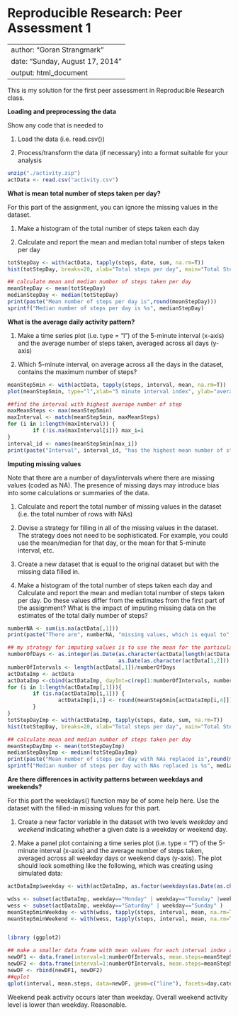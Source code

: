 # Reproducible Research: Peer Assessment 1 


---
author: "Goran Strangmark"
date: "Sunday, August 17, 2014"
output: html_document
---


This is my solution for the first peer assessment in Reproducible Research class.

**Loading and preprocessing the data**

Show any code that is needed to

1. Load the data (i.e. read.csv())

2. Process/transform the data (if necessary) into a format suitable for your analysis

```r

unzip("./activity.zip")
actData <- read.csv("activity.csv")
```

**What is mean total number of steps taken per day?**

For this part of the assignment, you can ignore the missing values in the dataset.

1. Make a histogram of the total number of steps taken each day

2. Calculate and report the mean and median total number of steps taken per day


```r
totStepDay <- with(actData, tapply(steps, date, sum, na.rm=T))
hist(totStepDay, breaks=20, xlab="Total steps per day", main="Total Steps per Day")

## calculate mean and median number of steps taken per day
meanStepDay <- mean(totStepDay)
medianStepDay <- median(totStepDay)
print(paste("Mean number of steps per day is",round(meanStepDay)))
sprintf("Median number of steps per day is %s", medianStepDay)        
```


**What is the average daily activity pattern?**

1. Make a time series plot (i.e. type = "l") of the 5-minute interval (x-axis) and the average number of steps taken, averaged across all days (y-axis)

2. Which 5-minute interval, on average across all the days in the dataset, contains the maximum number of steps?

```r
meanStep5min <- with(actData, tapply(steps, interval, mean, na.rm=T))
plot(meanStep5min, type="l",xlab="5 minute interval index", ylab="average number of steps taken")

##find the interval with highest average number of step
maxMeanSteps <- max(meanStep5min)
maxInterval <- match(meanStep5min, maxMeanSteps)
for (i in 1:length(maxInterval)) {
        if (!is.na(maxInterval[i])) max_i=i
}
interval_id <- names(meanStep5min[max_i])
print(paste("Interval", interval_id, "has the highest mean number of steps (",round(maxMeanSteps,2),")"))
```

**Imputing missing values**

Note that there are a number of days/intervals where there are missing values (coded as NA). The presence of missing days may introduce bias into some calculations or summaries of the 
data.

1. Calculate and report the total number of missing values in the dataset (i.e. the total number of rows with NAs)

2. Devise a strategy for filling in all of the missing values in the dataset. The strategy does not need to be sophisticated. For example, you could use the mean/median for that day, or 
the mean for that 5-minute interval, etc.

3. Create a new dataset that is equal to the original dataset but with the missing data filled in.

4. Make a histogram of the total number of steps taken each day and Calculate and report the mean and median total number of steps taken per day. Do these values differ from the estimates 
from the first part of the assignment? What is the impact of imputing missing data on the estimates of the total daily number of steps?

```r
numberNA <- sum(is.na(actData[,1]))
print(paste("There are", numberNA, "missing values, which is equal to",round(100*numberNA/length(actData[,1]),2),"% of all observations"))

## my strategy for imputing values is to use the mean for the particular 5 minute interval
numberOfDays <- as.integer(as.Date(as.character(actData[length(actData[,1]), 2]))-
                                   as.Date(as.character(actData[1,2])) +1)
numberOfIntervals <- length(actData[,1])/numberOfDays
actDataImp <- actData
actDataImp <-cbind(actDataImp, dayInt=c(rep(1:numberOfIntervals, numberOfDays)))
for (i in 1:length(actDataImp[,1])){
        if (is.na(actDataImp[i,1])) {
                actDataImp[i,1] <- round(meanStep5min[actDataImp[i,4]])
        }      
}
totStepDayImp <- with(actDataImp, tapply(steps, date, sum, na.rm=T))
hist(totStepDay, breaks=20, xlab="Total steps per day", main="Total Steps per Day")

## calculate mean and median number of steps taken per day
meanStepDayImp <- mean(totStepDayImp)
medianStepDayImp <- median(totStepDayImp)
print(paste("Mean number of steps per day with NAs replaced is",round(meanStepDayImp)))
sprintf("Median number of steps per day with NAs replaced is %s", medianStepDayImp)   
```


**Are there differences in activity patterns between weekdays and weekends?**

For this part the weekdays() function may be of some help here. Use the dataset with the filled-in missing values for this part.

1. Create a new factor variable in the dataset with two levels  *weekday* and *weekend* indicating whether a given date is a weekday or weekend day.

2. Make a panel plot containing a time series plot (i.e. type = "l") of the 5-minute interval (x-axis) and the average number of steps taken, averaged across all weekday days or weekend 
days (y-axis). The plot should look something like the following, which was creating using simulated data:

```r
actDataImp$weekday <- with(actDataImp, as.factor(weekdays(as.Date(as.character(date)))))

wdss <- subset(actDataImp, weekday=="Monday" | weekday=="Tuesday" |weekday=="Wednesday" |weekday=="Thursday" | weekday=="Friday" )
wess <- subset(actDataImp, weekday=="Saturday" | weekday=="Sunday" )
meanStep5minWeekday <- with(wdss, tapply(steps, interval, mean, na.rm=T))
meanStep5minWeekend <- with(wess, tapply(steps, interval, mean, na.rm=T))


library (ggplot2)

## make a smaller data frame with mean values for each interval index and day category only
newDF1 <- data.frame(interval=1:numberOfIntervals, mean.steps=meanStep5minWeekday, day.category="Weekday")
newDF2 <- data.frame(interval=1:numberOfIntervals, mean.steps=meanStep5minWeekend, day.category="Weekend")
newDF <- rbind(newDF1, newDF2)
##qplot
qplot(interval, mean.steps, data=newDF, geom=c("line"), facets=day.category~.)


```

Weekend peak activity occurs later than weekday. Overall weekend activity level is lower than weekday. Reasonable.